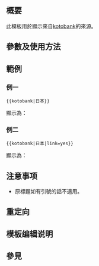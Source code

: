 {{NoteTA|G1=MediaWiki}}{{Documentation subpage}}<!-- 在本行下編輯模板說明 -->

== 概要 ==
此模板用於顯示來自[[kotobank]]的來源。

== 參數及使用方法 ==
== 範例 ==

=== 例一 ===
 <nowiki>{{kotobank|日本}}</nowiki>
顯示為：
{{kotobank|日本}}

=== 例二 ===
 <nowiki>{{kotobank|日本|link=yes}}</nowiki>
顯示為：
{{kotobank|日本|link=yes}}

== 注意事项 ==
* 原標題如有引號的話不適用。

== 重定向 ==

== 模板编辑说明 ==

== 參見 ==
<includeonly>{{Sandbox other||<!-- 本行下加入模板的分類 -->
[[Category:外部资源模板]]
[[Category:百科全書來源模板]]
}}</includeonly>